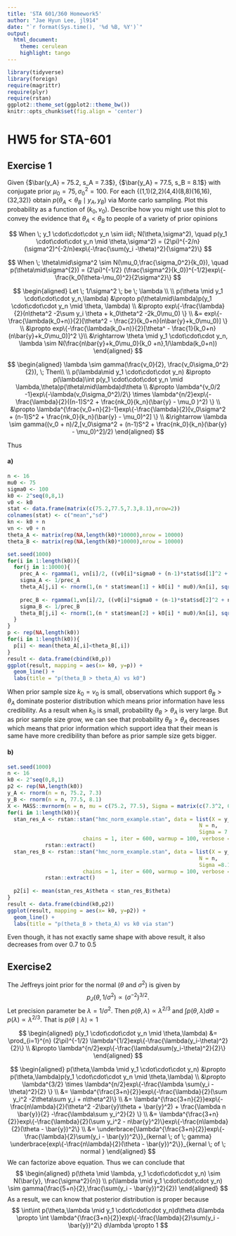 ```yaml
---
title: 'STA 601/360 Homework5'
author: "Jae Hyun Lee, jl914"
date: "`r format(Sys.time(), '%d %B, %Y')`"
output: 
  html_document:
    theme: cerulean
    highlight: tango
---
```


```r
library(tidyverse)
library(foreign)
require(magrittr)
require(plyr)
require(rstan)
ggplot2::theme_set(ggplot2::theme_bw())
knitr::opts_chunk$set(fig.align = 'center')
```

# HW5 for STA-601

## Exercise 1
Given {$\bar{y_A} = 75.2, s_A = 7.3$}, {$\bar{y_A} = 77.5, s_B = 8.1$} with conjugate prior $\mu_0 = 75, \sigma_0^2 = 100$. For each {(1,1)(2,2)(4,4)(8,8)(16,16),(32,32)} obtain $p(\theta_A < \theta_B \mid y_A,y_B)$ via Monte carlo sampling. Plot this probability as a function of $(k_0,v_0)$. Describe how you might use this plot to convey the evidence that $\theta_A < \theta_B$ to people of a variety of prior opinions

$$
When \; y_1 \cdot\cdot\cdot y_n \sim iid\; N(\theta,\sigma^2), \quad p(y_1 \cdot\cdot\cdot y_n \mid \theta,\sigma^2) = (2\pi)^{-2/n}(\sigma^2)^{-2/n}exp\{-\frac{\sum(y_i -\theta)^2}{\sigma^2}\}
$$

$$
When \; \theta\mid\sigma^2 \sim N(\mu_0,\frac{\sigma_0^2}{k_0}), \quad p(\theta\mid\sigma^{2}) = (2\pi)^{-1/2} (\frac{\sigma^2}{k_0})^{-1/2}exp\{-\frac{k_0(\theta-\mu_0)^2}{2\sigma^2}\}
$$

$$
\begin{aligned}
Let \; 1/\sigma^2 \; be \; \lambda \\ \\
p(\theta \mid y_1 \cdot\cdot\cdot y_n,\lambda) &\propto p(\theta\mid\lambda)p(y_1 \cdot\cdot\cdot y_n \mid \theta, \lambda) \\
&\propto exp\{-\frac{\lambda}{2}(n\theta^2 -2\sum y_i \theta + k_0\theta^2 -2k_0\mu_0) \} \\
&= exp\{-\frac{\lambda(k_0+n)}{2}[\theta^2 - \frac{2}{k_0+n}(n\bar{y}+k_0\mu_0)] \} \\
&\propto exp\{-\frac{\lambda(k_0+n)}{2}[\theta^ - \frac{1}{k_0+n}(n\bar{y}+k_0\mu_0)]^2 \}\\
&\rightarrow  \theta \mid y_1 \cdot\cdot\cdot y_n, \lambda \sim N(\frac{n\bar{y}+k_0\mu_0}{k_0 +n},1/\lambda(k_0+n))
\end{aligned}  
$$

$$
\begin{aligned}
\lambda \sim gamma(\frac{v_0}{2}, \frac{v_0\sigma_0^2}{2}), \; Then\\ \\
p(\lambda\mid y_1 \cdot\cdot\cdot y_n) &\propto p(\lambda)\int p(y_1 \cdot\cdot\cdot y_n \mid \lambda,\theta)p(\theta\mid\lambda)d\theta \\
&\propto \lambda^{v_0/2 -1}exp\{-\lambda(v_0\sigma_0^2)/2\} \times \lambda^{n/2}exp\{-\frac{\lambda}{2}((n-1)S^2 + \frac{nk_0}{k_n}(\bar{y} - \mu_0 )^2) \} \\
&\propto \lambda^{\frac{v_0+n}{2}-1}exp\{-\frac{\lambda}{2}[v_0\sigma^2 + (n-1)S^2 + \frac{nk_0}{k_n}(\bar{y} - \mu_0)^2] \} \\
&\rightarrow \lambda \sim gamma((v_0 + n)/2,[v_0\sigma^2 + (n-1)S^2 + \frac{nk_0}{k_n}(\bar{y} - \mu_0)^2]/2) 
\end{aligned}
$$

Thus 

#### a)

```r
n <- 16
mu0 <- 75
sigma0 <- 100
k0 <- 2^seq(0,8,1)
v0 <- k0
stat <- data.frame(matrix(c(75.2,77.5,7.3,8.1),nrow=2))
colnames(stat) <- c("mean","sd")
kn <- k0 + n
vn <- v0 + n
theta_A <- matrix(rep(NA,length(k0)*10000),nrow = 10000)
theta_B <- matrix(rep(NA,length(k0)*10000),nrow = 10000)
```

```r
set.seed(1000)
for(i in 1:length(k0)){
  for(j in 1:10000){
    prec_A <- rgamma(1, vn[i]/2, ((v0[i]*sigma0 + (n-1)*stat$sd[1]^2 + n*  v0[i]/vn[i]*(stat$mean[1] - mu0)^2)/2))
    sigma_A <- 1/prec_A
    theta_A[j,i] <- rnorm(1,(n * stat$mean[1] + k0[i] * mu0)/kn[i], sqrt(sigma_A/kn[i]))
    
    prec_B <- rgamma(1,vn[i]/2, ((v0[i]*sigma0 + (n-1)*stat$sd[2]^2 + n*  v0[i]/vn[i]*(stat$mean[2] - mu0)^2)/2))
    sigma_B <- 1/prec_B
    theta_B[j,i] <- rnorm(1,(n * stat$mean[2] + k0[i] * mu0)/kn[i], sqrt(sigma_B/kn[i]))
  }
}
p <- rep(NA,length(k0))
for(i in 1:length(k0)){
  p[i] <- mean(theta_A[,i]<theta_B[,i])  
}
result <- data.frame(cbind(k0,p))
ggplot(result, mapping = aes(x= k0, y=p)) +
  geom_line() +
  labs(title = "p(theta_B > theta_A) vs k0")
```

When prior sample size $k_0 = v_0$ is small, observations which support $\theta_B>\theta_A$ dominate posterior distribution which means prior information have less credibility. As a result when $k_0$ is small, probability $\theta_B>\theta_A$ is very large. But as prior sample size grow, we can see that probability $\theta_B>\theta_A$ decreases which means that prior information which support idea that their mean is same have more credibility than before as prior sample size gets bigger.

#### b)

```r
set.seed(1000)
n <- 16
k0 <- 2^seq(0,8,1)
p2 <- rep(NA,length(k0))
y_A <- rnorm(n = n, 75.2, 7.3)
y_B <- rnorm(n = n, 77.5, 8.1)
X <- MASS::mvrnorm(n = n, mu = c(75.2, 77.5), Sigma = matrix(c(7.3^2, 0, 0, 8.1^2), nrow = 2))
for(i in 1:length(k0)){
  stan_res_A <- rstan::stan("hmc_norm_example.stan", data = list(X = y_A, 
                                                             N = n, 
                                                             Sigma = 7.3, K = k0[i]),
                        chains = 1, iter = 600, warmup = 100, verbose = F, refresh = 0) %>%
            rstan::extract()
  stan_res_B <- rstan::stan("hmc_norm_example.stan", data = list(X = y_B, 
                                                             N = n, 
                                                             Sigma =8.1, K = k0[i]),
                        chains = 1, iter = 600, warmup = 100, verbose = F, refresh = 0) %>%
            rstan::extract()
  
  p2[i] <- mean(stan_res_A$theta < stan_res_B$theta)
}
result <- data.frame(cbind(k0,p2))
ggplot(result, mapping = aes(x= k0, y=p2)) +
  geom_line() +
  labs(title = "p(theta_B > theta_A) vs k0 via stan")

```
Even though, it has not exactly same shape with above result, it also decreases from over 0.7 to 0.5



## Exercise2
The Jeffreys joint prior for the normal ($\theta$ and  $\sigma^2$) is given by
$$p_J(\theta,1/\sigma^2)\propto (\sigma^{-2})^{3/2}.$$
Let precision parameter be $\lambda = 1/\sigma^2$.
Then $p(\theta,\lambda) \propto \lambda^{2/3}$ and $\int p(\theta,\lambda)d\theta=p(\lambda) \propto \lambda^{2/3}$.
That is $p(\theta \mid \lambda) \propto 1$

$$
\begin{aligned}
p(y_1 \cdot\cdot\cdot y_n \mid \theta,\lambda) &= \prod_{i=1}^{n} (2\pi)^{-1/2} \lambda^{1/2}exp\{-\frac{\lambda(y_i-\theta)^2}{2}\} \\
&\propto \lambda^{n/2}exp\{-\frac{\lambda\sum(y_i-\theta)^2}{2}\}
\end{aligned}
$$

$$
\begin{aligned}
p(\theta,\lambda \mid y_1 \cdot\cdot\cdot y_n) &\propto p(\theta,\lambda)p(y_1 \cdot\cdot\cdot y_n \mid \theta,\lambda) \\
&\propto \lambda^{3/2} \times \lambda^{n/2}exp\{-\frac{\lambda \sum(y_i - \theta)^2}{2} \} \\
&= \lambda^{\frac{3+n}{2}}exp\{-\frac{\lambda}{2}(\sum y_i^2 -2\theta\sum y_i + n\theta^2)\} \\
&= \lambda^{\frac{3+n}{2}}exp\{-\frac{n\lambda}{2}(\theta^2 -2\bar{y}\theta + \bar{y}^2) + \frac{\lambda n \bar{y}}{2} -\frac{\lambda\sum y_i^2}{2} \} \\
&= \lambda^{\frac{3+n}{2}}exp\{-\frac{\lambda}{2}(\sum y_i^2 - n\bar{y}^2)\}exp\{-\frac{n\lambda}{2}(\theta - \bar{y})^2\} \\
&= \underbrace{\lambda^{\frac{3+n}{2}}exp\{-\frac{\lambda}{2}\sum(y_i - \bar{y})^2\}}_{kernal \; of \; gamma} \underbrace{exp\{-\frac{n\lambda}{2}(\theta - \bar{y})^2\}}_{kernal \; of \; normal }
\end{aligned}
$$
We can factorize above equation.
Thus we can conclude that 
$$
\begin{aligned}
p(\theta \mid \lambda, y_1 \cdot\cdot\cdot y_n) \sim N(\bar{y}, \frac{\sigma^2}{n}) \\
p(\lambda \mid y_1 \cdot\cdot\cdot y_n) \sim gamma(\frac{5+n}{2},\frac{\sum(y_i - \bar{y})^2}{2})
\end{aligned}
$$
As a result, we can know that posterior distribution is proper because
$$
\int\int p(\theta,\lambda \mid y_1 \cdot\cdot\cdot y_n)d\theta d\lambda \propto \int \lambda^{\frac{3+n}{2}}exp\{-\frac{\lambda}{2}\sum(y_i - \bar{y})^2\} d\lambda \propto 1
$$